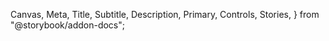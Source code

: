   Canvas,
  Meta,
  Title,
  Subtitle,
  Description,
  Primary,
  Controls,
  Stories,
} from "@storybook/addon-docs";


<Meta of={SideNavStories} />
<Title of={SideNavStories} />
<Subtitle of={SideNavStories} />
<Description of={SideNavStories} />
<Primary of={SideNavStories} />

#### sideNavItems

the `sideNavItems` prop takes an array of objects with type `SideNavItem`

```
type SideNavItem = {
  id: string;
  label: string;
  /**
   * The icon element to display at the end of the Nav Item
   */
  endIcon?: ReactElement;
  /**
   * Whether the item is disabled. When set to true the nav item is set to Disabled color,
   * the link/item is not clickable, and item with children is not expandable.
   */
  isDisabled?: boolean;
  /**
   * Whether the item is active/selected
   */
  isSelected?: boolean;
  /**
   * Event fired when the nav item is clicked
   */
  onClick?(): void;
  /**
   * The status element to display after the label
   */
  severity?: (typeof statusSeverityValues)[number];
  /**
   * The icon element to display at the start of the Nav Item
   */
  startIcon?: ReactElement;
  /**
   * The label to display inside the status
   */
  statusLabel?: string;
  /**
   * The link target prop. e.g., "_blank"
   */
  target?: string;
} & (
  | {
      /**
       * Determines if the side nav item is a section header
       */
      isSectionHeader: true;
      href?: never;
      children?: never;
      isDefaultExpanded?: never;
      isExpanded?: never;
    }
  | {
      /**
       * link added to the nav item. if it is undefined, static text will be displayed.
       * fires onClick event when it is passed
       */
      href: string;
      children?: never;
      isSectionHeader?: never;
      isDefaultExpanded?: never;
      isExpanded?: never;
    }
  | {
      /**
       * An array of side nav items to be displayed as children within Accordion
       */
      children?: SideNavItem[];
      /**
       * Whether the accordion (nav item with children) is expanded by default
       */
      isDefaultExpanded?: boolean;
      /**
       * If true, expands the accordion, otherwise collapse it.
       * Setting this prop enables control over the accordion.
       */
      isExpanded?: boolean;
      isSectionHeader?: never;
      href?: never;
    }
);
```

<Controls />
